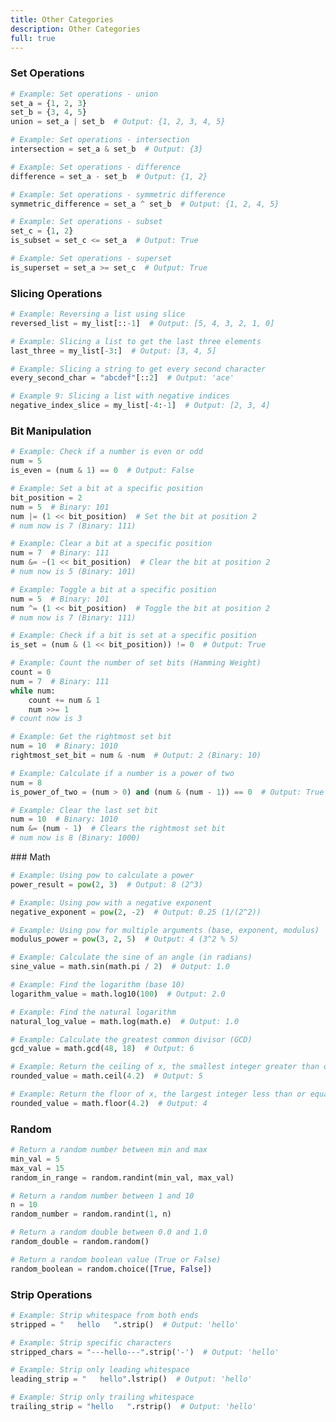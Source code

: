 ```yaml
---
title: Other Categories
description: Other Categories
full: true
---
```


<div className="grid grid-cols-2 gap-4">
  <div>

### Set Operations

```python
# Example: Set operations - union
set_a = {1, 2, 3}
set_b = {3, 4, 5}
union = set_a | set_b  # Output: {1, 2, 3, 4, 5}

# Example: Set operations - intersection
intersection = set_a & set_b  # Output: {3}

# Example: Set operations - difference
difference = set_a - set_b  # Output: {1, 2}

# Example: Set operations - symmetric difference
symmetric_difference = set_a ^ set_b  # Output: {1, 2, 4, 5}

# Example: Set operations - subset
set_c = {1, 2}
is_subset = set_c <= set_a  # Output: True

# Example: Set operations - superset
is_superset = set_a >= set_c  # Output: True
```

### Slicing Operations
```python
# Example: Reversing a list using slice
reversed_list = my_list[::-1]  # Output: [5, 4, 3, 2, 1, 0]

# Example: Slicing a list to get the last three elements
last_three = my_list[-3:]  # Output: [3, 4, 5]

# Example: Slicing a string to get every second character
every_second_char = "abcdef"[::2]  # Output: 'ace'

# Example 9: Slicing a list with negative indices
negative_index_slice = my_list[-4:-1]  # Output: [2, 3, 4]
```

### Bit Manipulation

```python
# Example: Check if a number is even or odd
num = 5
is_even = (num & 1) == 0  # Output: False

# Example: Set a bit at a specific position
bit_position = 2
num = 5  # Binary: 101
num |= (1 << bit_position)  # Set the bit at position 2
# num now is 7 (Binary: 111)

# Example: Clear a bit at a specific position
num = 7  # Binary: 111
num &= ~(1 << bit_position)  # Clear the bit at position 2
# num now is 5 (Binary: 101)

# Example: Toggle a bit at a specific position
num = 5  # Binary: 101
num ^= (1 << bit_position)  # Toggle the bit at position 2
# num now is 7 (Binary: 111)

# Example: Check if a bit is set at a specific position
is_set = (num & (1 << bit_position)) != 0  # Output: True

# Example: Count the number of set bits (Hamming Weight)
count = 0
num = 7  # Binary: 111
while num:
    count += num & 1
    num >>= 1
# count now is 3

# Example: Get the rightmost set bit
num = 10  # Binary: 1010
rightmost_set_bit = num & -num  # Output: 2 (Binary: 10)

# Example: Calculate if a number is a power of two
num = 8
is_power_of_two = (num > 0) and (num & (num - 1)) == 0  # Output: True

# Example: Clear the last set bit
num = 10  # Binary: 1010
num &= (num - 1)  # Clears the rightmost set bit
# num now is 8 (Binary: 1000)
```

</div>

<div>
### Math

```python
# Example: Using pow to calculate a power
power_result = pow(2, 3)  # Output: 8 (2^3)

# Example: Using pow with a negative exponent
negative_exponent = pow(2, -2)  # Output: 0.25 (1/(2^2))

# Example: Using pow for multiple arguments (base, exponent, modulus)
modulus_power = pow(3, 2, 5)  # Output: 4 (3^2 % 5)

# Example: Calculate the sine of an angle (in radians)
sine_value = math.sin(math.pi / 2)  # Output: 1.0

# Example: Find the logarithm (base 10)
logarithm_value = math.log10(100)  # Output: 2.0

# Example: Find the natural logarithm
natural_log_value = math.log(math.e)  # Output: 1.0

# Example: Calculate the greatest common divisor (GCD)
gcd_value = math.gcd(48, 18)  # Output: 6

# Example: Return the ceiling of x, the smallest integer greater than or equal to x
rounded_value = math.ceil(4.2)  # Output: 5

# Example: Return the floor of x, the largest integer less than or equal to x
rounded_value = math.floor(4.2)  # Output: 4
```

### Random

```python
# Return a random number between min and max
min_val = 5
max_val = 15
random_in_range = random.randint(min_val, max_val)

# Return a random number between 1 and 10
n = 10
random_number = random.randint(1, n)

# Return a random double between 0.0 and 1.0
random_double = random.random()

# Return a random boolean value (True or False)
random_boolean = random.choice([True, False])
```

### Strip Operations

```python
# Example: Strip whitespace from both ends
stripped = "   hello   ".strip()  # Output: 'hello'

# Example: Strip specific characters
stripped_chars = "---hello---".strip('-')  # Output: 'hello'

# Example: Strip only leading whitespace
leading_strip = "   hello".lstrip()  # Output: 'hello'

# Example: Strip only trailing whitespace
trailing_strip = "hello   ".rstrip()  # Output: 'hello'
```

</div>

</div>
